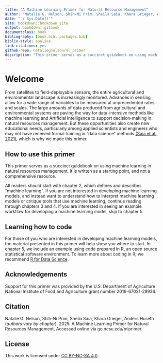 ```yaml
--- 
title: "A Machine Learning Primer for Natural Resource Management"
author: "Natalie G. Nelson, Shih-Ni Prim, Sheila Saia, Khara Grieger, Anders Huseth"
date: "`r Sys.Date()`"
site: bookdown::bookdown_site
output: bookdown::gitbook
documentclass: book
bibliography: [book.bib, packages.bib]
biblio-style: apalike
link-citations: yes
github-repo: nataliegnelson/ml_primer
description: "This primer serves as a succinct guidebook on using machine learning in natural resources management."
---
```


# Welcome

From satellites to field-deployable sensors, the entire agricultural and environmental landscape is increasingly monitored. Advances in sensing allow for a wide range of variables to be measured at unprecedented rates and scales. The large amounts of data produced from agricultural and environmental systems are paving the way for data-intensive methods like machine learning and Artificial Intelligence to support decision-making in natural resources management. But these opportunities also create new educational needs, particularly among applied scientists and engineers who may not have received formal training in “data science” methods [(Saia et al., 2021)](https://doi.org/10.1016/j.ecolmodel.2020.109257), which is why we made this primer.

## How to use this primer
This primer serves as a succinct guidebook on using machine learning in natural resources management. It is written as a starting point, and not a comprehensive resource. 

All readers should start with chapter 2, which defines and describes “machine learning”. If you are not interested in developing machine learning models, and instead want to understand how to interpret machine learning models or critique tools that use machine learning, continue reading through chapters 3 and 4. If you are interested in seeing an example workflow for developing a machine learning model, skip to chapter 5. 

## Learning how to code
For those of you who are interested in developing machine learning models, the material presented in this primer will help show you where to start. In chapter 5, we include an example using code prepared in R, an open source statistical software environment. To learn more about coding in R, we recommend [R for Data Science](http://r4ds.hadley.nz/).

## Acknowledgements
Support for this primer was provided by the U.S. Department of Agriculture National Institute of Food and Agriculture grant number 2019-67021-29936.

## Citation
Natalie G. Nelson, Shih-Ni Prim, Sheila Saia, Khara Grieger, Anders Huseth (*authors vary by chapter*). 2025. A Machine Learning Primer for Natural Resources Management, Accessed online via go.ncsu.edu/mlprimer. 

## License
This work is licensed under [CC BY-NC-SA 4.0](https://creativecommons.org/licenses/by-nc-sa/4.0/?ref=chooser-v1).  
